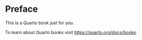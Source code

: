 # Preface {.unnumbered}

This is a Quarto book just for you.

To learn about Quarto books visit <https://quarto.org/docs/books>.
